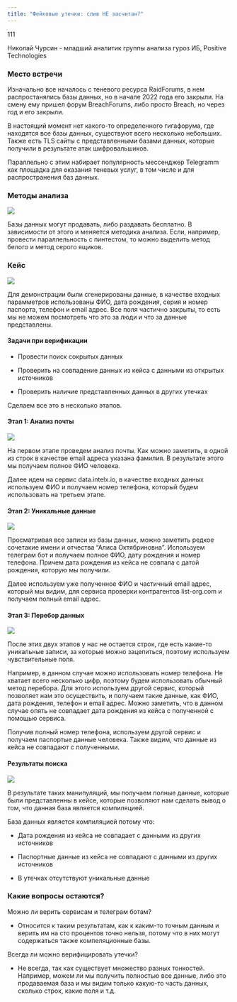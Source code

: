 ```yaml
---
title: "Фейковые утечки: слив НЕ засчитан?" 
---
```


111

Николай Чурсин - младший аналитик группы анализа гуроз ИБ, Positive Technologies

### Место встречи

Изначально все началось с теневого ресурса RaidForums, в нем распростанялись базы данных, но в начале 2022 года его закрыли. На смену ему пришел форум BreachForums, либо просто Breach, но через год и его закрыли.

В настоящий момент нет какого-то определенного гигафорума, где находятся все базы данных, существуют всего несколько небольших. Также есть TLS сайты с представленными базами данных, которые получили в результате атак шифровальшиков.

Параллельно с этим набирает популярность мессенджер Telegramm как площадка для оказания теневых услуг, в том числе и для распространения баз данных.

### Методы анализа

![](phd1.jpg)

Базы данных могут продавать, либо раздавать бесплатно. В зависимости от этого и меняется методика анализа. Если, например, провести параллельность с пинтестом, то можно выделить метод белого и метод серого ящиков.

### Кейс

![](phd2.jpg) 

Для демонстрации были сгенерированы данные, в качестве входных парамметров использованы ФИО, дата рождения, серия и номер паспорта, телефон и email адрес. Все поля частично закрыты, то есть мы не можем посмотреть что это за люди и что за данные представлены.

#### Задачи при верификации

- Провести поиск сокрытых данных

- Проверить на совпадение данных из кейса с данными из открытых источников

- Проверить наличие представленных данных в других утечках

Сделаем все это в несколько этапов.

#### Этап 1: Анализ почты

![](phd4.jpg)

На первом этапе проведем анализ почты. Как можно заметить, в одной из строк в качестве email адреса указана фамилия. В результате этого мы получаем полное ФИО человека.

Далее идем на сервис data.intelx.io, в качестве входных данных используем ФИО и получаем номер телефона, который будем использовать на третьем этапе.

#### Этап 2: Уникальные данные

![](phd5.jpg)

Просматривая все записи из базы данных, можно заметить редкое сочетакие имени и отчества "Алиса Октябриновна". Используем телеграм бот и получаем полное ФИО, дату рождения и номер телефона. Причем дата рождения из кейса не совпала с датой рождения, которую мы получили.

Далее используем уже полученное ФИО и частичный email адрес, который мы видим, для сервиса проверки контрагентов list-org.com и получаем полный email адрес.

#### Этап 3: Перебор данных

![](phd6.jpg)

После этих двух этапов у нас не остается строк, где есть какие-то уникальные записи, за которые можно зацепиться, поэтому используем чувствительные поля. 

Например, в данном случае можно использовать номер телефона. Не хватает всего несколько цифр, поэтому будем использовать обычный метод перебора. Для этого используем другой сервис, который позволяет нам это осуществить, и получаем такие данные, как ФИО, дата рождения, телефон и email адрес. Можно заметить, что в данном случае опять не совпадает дата рождения из кейса с полученной с помощью сервиса.

Получив полный номер телефона, используем другой сервис и получаем паспортые данные человека. Также видим, что данные из кейса не совпадают с полученными.

#### Результаты поиска

![](phd7.jpg)

В результате таких манипуляций, мы получаем полные данные, которые были представленны в кейсе, которые позволяют нам сделать вывод о том, что данная база является компиляцией.

База данных является компиляцией потому что:

- Дата рождения из кейса не совпадает с данными из других источников

- Паспортные данные из кейса не совпадают с данными из других источников

- В утечках отсутствуют уникальные данные

### Какие вопросы остаются?

Можно ли верить сервисам и телеграм ботам?

- Относится к таким результатам, как к каким-то точным данным и верить им на сто процентов точно нельзя, потому что в них могут содержаться также компеляционные базы.

Всегда ли можно верифицировать утечки?

- Не всегда, так как существует множество разных тонкостей. Например, можем ли мы получить полностью все данные, либо это продаваемая база и мы видим только какую-то часть данных, сколько строк, какие поля и т.д.